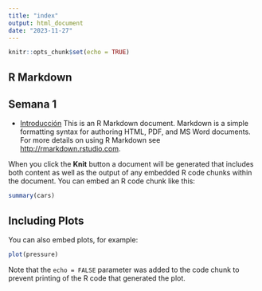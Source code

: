 ```yaml
---
title: "index"
output: html_document
date: "2023-11-27"
---
```


```r
knitr::opts_chunk$set(echo = TRUE)
```

## R Markdown
## Semana 1

- [Introducción](./class-01.html)
This is an R Markdown document. Markdown is a simple formatting syntax for authoring HTML, PDF, and MS Word documents. For more details on using R Markdown see <http://rmarkdown.rstudio.com>.

When you click the **Knit** button a document will be generated that includes both content as well as the output of any embedded R code chunks within the document. You can embed an R code chunk like this:

```r
summary(cars)
```

## Including Plots

You can also embed plots, for example:

```r
plot(pressure)
```

Note that the `echo = FALSE` parameter was added to the code chunk to prevent printing of the R code that generated the plot.
